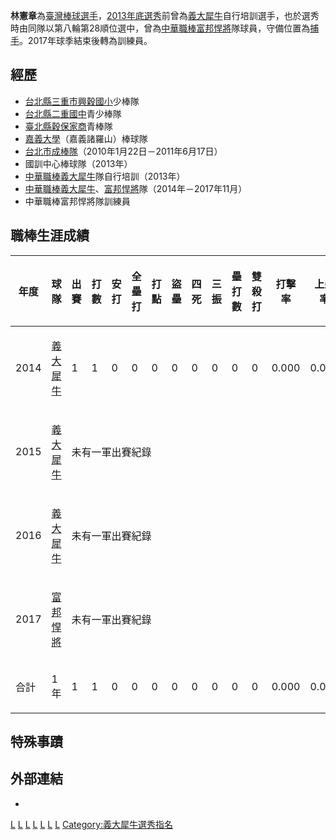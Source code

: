 {{Infobox baseball biography|
name=林憲章|
birthdate={{birth_date_and_age|1988|4|30|mf=y}}|
birthplace={{TWN}}[[花蓮縣|花蓮縣]]|
image=|
width=150|
position=捕手|
team=富邦悍將|
number=55|
bats=右|
throws=右|
debutdate=5月18日|
debutyear=2014年|
debutteam=義大犀牛|
statyear=2017年球季|
stat1label=打擊率|
stat1value=0.000|
stat2label=全壘打|
stat2value=0|
stat3label=打點|
stat3value=0|
teams=<nowiki></nowiki>
*[[義大犀牛|義大犀牛]]、[[富邦悍將|富邦悍將]]（2014－2017年）
}}
'''林憲章'''{{BD|1988年|4月30日|catIdx=林}}為[[臺灣|臺灣]][[棒球|棒球]][[選手|選手]]，[[中華職棒歷年選秀會#職棒二十五年（2014年）|2013年底選秀]]前曾為[[義大犀牛|義大犀牛]]自行培訓選手，也於選秀時由同隊以第八輪第28順位選中，曾為[[中華職棒|中華職棒]][[富邦悍將|富邦悍將]]隊球員，守備位置為[[捕手|捕手]]。2017年球季結束後轉為訓練員。

==經歷==
*[[新北市三重區興穀國民小學|台北縣三重市興穀國小]]少棒隊
*[[新北市立二重國民中學|台北縣二重國中]]青少棒隊
*[[新北市私立穀保高級家事商業職業學校|臺北縣穀保家商]]青棒隊
*[[嘉義大學|嘉義大學]]（嘉義諸羅山）棒球隊
*[[台北市成棒隊|台北市成棒隊]]（2010年1月22日－2011年6月17日）
*國訓中心棒球隊（2013年）
*[[中華職棒|中華職棒]][[義大犀牛|義大犀牛]]隊自行培訓（2013年）
*[[中華職棒|中華職棒]][[義大犀牛|義大犀牛]]、[[富邦悍將|富邦悍將]]隊（2014年－2017年11月）
*中華職棒富邦悍將隊訓練員
==職棒生涯成績==
{|border=1 width="800px"
!年度!!球隊!!出賽!!打數!!安打!!全壘打!!打點!!盜壘!!四死!!三振!!壘打數!!雙殺打!!打擊率!!上壘率!!長打率!!OPS
|- align=middle
|2014||[[義大犀牛|義大犀牛]]||1||1||0||0||0||0||0||0||0||0||0.000||0.000||0.000||0.000
|- align=middle
|2015||[[義大犀牛|義大犀牛]]|| colspan="14" |未有一軍出賽紀錄
|- align=middle
|2016||[[義大犀牛|義大犀牛]]|| colspan="14" |未有一軍出賽紀錄
|- align=center
|2017||[[富邦悍將|富邦悍將]]|| colspan="14" |未有一軍出賽紀錄
|- align=center style="background:#00AEAE;color:white" align=middle 
!合計||1年||1||1||0||0||0||0||0||0||0||0||0.000||0.000||0.000||0.000
|}
==特殊事蹟==
==外部連結==
{{台灣棒球維基館}}
{{中華職棒球員資料|id=R697|name=林憲章}}
*{{facebook|EDARhinos.5}}
{{富邦悍將隊球員名單}}

[[Category:台灣棒球運動員|L]]
[[Category:義大犀牛隊球員|L]]
[[Category:富邦悍將隊球員|L]]
[[Category:穀保高級家事商業職業學校校友|L]]
[[Category:國立嘉義大學校友|L]]
[[Category:花蓮縣人|L]]
[[Category:林姓|L]]
[[Category:義大犀牛選秀指名|Category:義大犀牛選秀指名]]